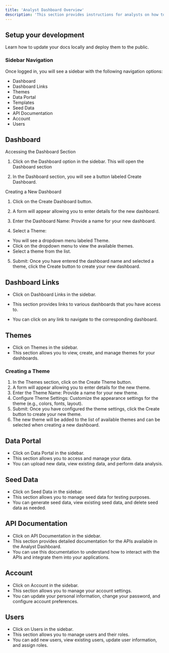```yaml
---
title: 'Analyst Dashboard Overview'
description: 'This section provides instructions for analysts on how to navigate and use the Analyst Dashboard. It covers navigating the sidebar, and creating a new dashboard with a selected theme.'
---
```


## Setup your development

Learn how to update your docs locally and deploy them to the public.

### Sidebar Navigation

Once logged in, you will see a sidebar with the following navigation options:

- Dashboard
- Dashboard Links
- Themes
- Data Portal
- Templates
- Seed Data
- API Documentation
- Account
- Users


## Dashboard

Accessing the Dashboard Section

1. Click on the Dashboard option in the sidebar. This will open the Dashboard section

2. In the Dashboard section, you will see a button labeled Create Dashboard.


Creating a New Dashboard

1. Click on the Create Dashboard button.

2. A form will appear allowing you to enter details for the new dashboard.

3. Enter the Dashboard Name: Provide a name for your new dashboard.

4. Select a Theme:
  - You will see a dropdown menu labeled Theme.
  - Click on the dropdown menu to view the available themes.
  - Select a theme from the list.

5. Submit: Once you have entered the dashboard name and selected a theme, click the Create button to create your new dashboard.


## Dashboard Links

- Click on Dashboard Links in the sidebar.

- This section provides links to various dashboards that you have access to.

- You can click on any link to navigate to the corresponding dashboard.

## Themes

- Click on Themes in the sidebar.
- This section allows you to view, create, and manage themes for your dashboards.

### Creating a Theme

1. In the Themes section, click on the Create Theme button.
2. A form will appear allowing you to enter details for the new theme.
3. Enter the Theme Name: Provide a name for your new theme.
4. Configure Theme Settings: Customize the appearance settings for the theme (e.g., colors, fonts, layout).
5. Submit: Once you have configured the theme settings, click the Create button to create your new theme.
6. The new theme will be added to the list of available themes and can be selected when creating a new dashboard.


## Data Portal

- Click on Data Portal in the sidebar.
- This section allows you to access and manage your data.
- You can upload new data, view existing data, and perform data analysis.


## Seed Data

- Click on Seed Data in the sidebar.
- This section allows you to manage seed data for testing purposes.
- You can generate seed data, view existing seed data, and delete seed data as needed.

## API Documentation

- Click on API Documentation in the sidebar.
- This section provides detailed documentation for the APIs available in the Analyst Dashboard.
- You can use this documentation to understand how to interact with the APIs and integrate them into your applications.

## Account

- Click on Account in the sidebar.
- This section allows you to manage your account settings.
- You can update your personal information, change your password, and configure account preferences.

## Users

- Click on Users in the sidebar.
- This section allows you to manage users and their roles.
- You can add new users, view existing users, update user information, and assign roles.



